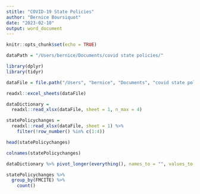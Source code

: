 ```yaml
---
stitle: "COVID-19 State Policies"
author: "Bernice Boursiquot"
date: "2023-02-10"
output: word_document
---
```


```r
knitr::opts_chunk$set(echo = TRUE)

dataPath = "/Users/bernice/Documents/covid state policies/"

library(dplyr)
library(tidyr)
```

```r

dataFile = file.path("/Users", "bernice", "Documents", "covid state policies","data", "COVID-19 US state policy database 3_30_2022.xlsx")

readxl::excel_sheets(dataFile)

dataDictionary = 
  readxl::read_xlsx(dataFile, sheet = 1, n_max = 4)

statePolicychanges = 
  readxl::read_xlsx(dataFile, sheet = 1) %>%
    filter(!row_number() %in% c(1:4))


```

```r

head(statePolicychanges)

colnames(statePolicychanges)

dataDictionary %>% pivot_longer(everything(), names_to = "", values_to = c("Description"))

statePolicychanges %>%
  group_by(FMCITE) %>%
    count()

```

